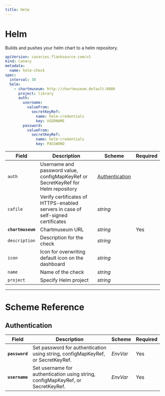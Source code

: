 ```yaml
---
title: Helm
---
```


# <Icon name="helm"/> Helm

Builds and pushes your helm chart to a helm repository.

```yaml
apiVersion: canaries.flanksource.com/v1
kind: Canary
metadata:
  name: helm-check
spec:
  interval: 30
  helm:
    - chartmuseum: http://chartmuseum.default:8080
      project: library
      auth:
        username:
          valueFrom:
            secretKeyRef:
              name: helm-credentials
              key: USERNAME
        password:
          valueFrom:
            secretKeyRef:
              name: helm-credentials
              key: PASSWORD
```

| Field             | Description                                                                      | Scheme                            | Required |
| ----------------- | -------------------------------------------------------------------------------- | --------------------------------- | -------- |
| `auth`            | Username and password value, configMapKeyRef or SecretKeyRef for Helm repository | [Authentication](#authentication) |          |
| `cafile`          | Verify certificates of HTTPS-enabled servers in case of self-signed certificates | _string_                          |          |
| **`chartmuseum`** | Chartmuseum URL                                                                  | _string_                          | Yes      |
| `description`     | Description for the check                                                        | _string_                          |          |
| `icon`            | Icon for overwriting default icon on the dashboard                               | _string_                          |          |
| `name`            | Name of the check                                                                | _string_                          |          |
| `project`         | Specify Helm project                                                             | _string_                          |          |

---

# Scheme Reference

## Authentication

| Field          | Description                                                                     | Scheme                                                                       | Required |
| -------------- | ------------------------------------------------------------------------------- | ---------------------------------------------------------------------------- | -------- |
| **`password`** | Set password for authentication using string, configMapKeyRef, or SecretKeyRef. | <CommonLink to="secrets">*EnvVar*</CommonLink> | Yes      |
| **`username`** | Set username for authentication using string, configMapKeyRef, or SecretKeyRef. | <CommonLink to="secrets">*EnvVar*</CommonLink> | Yes      |
